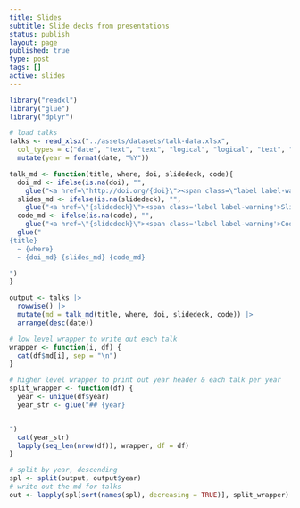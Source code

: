 ```yaml
---
title: Slides
subtitle: Slide decks from presentations
status: publish
layout: page
published: true
type: post
tags: []
active: slides
---
```


<div id="slides">

```r
library("readxl")
library("glue")
library("dplyr")

# load talks
talks <- read_xlsx("../assets/datasets/talk-data.xlsx",
  col_types = c("date", "text", "text", "logical", "logical", "text", "text", "text")) |>
  mutate(year = format(date, "%Y"))

talk_md <- function(title, where, doi, slidedeck, code){
  doi_md <- ifelse(is.na(doi), "",
    glue("<a href=\"http://doi.org/{doi}\"><span class=\"label label-warning\">{doi}</span></a>"))
  slides_md <- ifelse(is.na(slidedeck), "",
    glue("<a href=\"{slidedeck}\"><span class='label label-warning'>Slide deck</span></a>"))
  code_md <- ifelse(is.na(code), "",
    glue("<a href=\"{slidedeck}\"><span class='label label-warning'>Code</span></a>"))
  glue("
{title}
  ~ {where}
  ~ {doi_md} {slides_md} {code_md}

")
}

output <- talks |>
  rowwise() |>
  mutate(md = talk_md(title, where, doi, slidedeck, code)) |>
  arrange(desc(date))

# low level wrapper to write out each talk
wrapper <- function(i, df) {
  cat(df$md[i], sep = "\n")
}

# higher level wrapper to print out year header & each talk per year
split_wrapper <- function(df) {
  year <- unique(df$year)
  year_str <- glue("## {year}


")
  cat(year_str)
  lapply(seq_len(nrow(df)), wrapper, df = df)
}

# split by year, descending
spl <- split(output, output$year)
# write out the md for talks
out <- lapply(spl[sort(names(spl), decreasing = TRUE)], split_wrapper)
```

</div>
